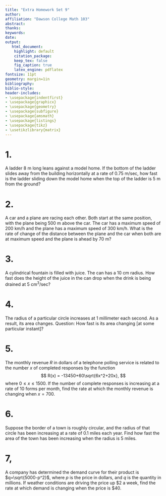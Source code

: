 ```yaml
---
title: "Extra Homework Set 9"
author:
affiliation: "Dawson College Math 103"
abstract:
thanks:
keywords:
date:
output:
   html_document:
    highlight: default
    citation_package:
    keep_tex: false
    fig_caption: true
    latex_engine: pdflatex
fontsize: 11pt
geometry: margin=1in
bibliography:
biblio-style:
header-includes:
- \usepackage{indentfirst}
- \usepackage{graphicx}
- \usepackage{geometry}
- \usepackage{subfigure}
- \usepackage{amsmath}
- \usepackage{listings}
- \usepackage{tikz}
- \usetikzlibrary{matrix}
---
```


\vspace{0.25in}



# 1.

A ladder 8 m long leans against a model home.  If the bottom of the ladder slides away from the building horizontally at a rate of 0.75 m/sec, how fast is the ladder sliding down the model home when the top of the ladder is 5 m from the ground?

# 2.

A car and a plane are racing each other. Both start at the same position, with the plane being 500 m above the car. The car has a maximum speed of 200 km/h and the plane has a maximum speed of 300 km/h. What is the rate of change of the distance between the plane and the car when both are at maximum speed and the plane is ahead by 70 m?

# 3.

A cylindrical fountain is filled with juice. The can has a 10 cm radius. How fast does the height of the juice in the can drop when the drink is being drained at 5 cm$^3$/sec?

# 4.

The radius of a particular circle increases at 1 millimeter each second. As a result, its area changes. Question: How fast is its area changing [at some particular instant]?

# 5.

The monthly revenue $R$ in dollars of a telephone polling service is related to the number $x$ of completed responses by the function
$$
R(x) = -13450+60\sqrt{6x^2+20x},
$$
where $0\leq x\leq 1500$.  If the number of complete responses is increasing at a rate of 10 forms per month, find the rate at which the monthly revenue is changing when $x=700$.

# 6.

Suppose the border of a town is roughly circular, and the radius of that circle has been increasing at a rate of 0.1 miles each year. Find how fast the area of the town has been increasing when the radius is 5 miles.

# 7,

A company has determined the demand curve for their product is $q=\sqrt{5000-p^2}$, where $p$ is the price in dollars, and $q$ is the quantity in millions. If weather conditions are driving the price up \$2 a week, find the rate at which demand is changing when the price is \$40.
